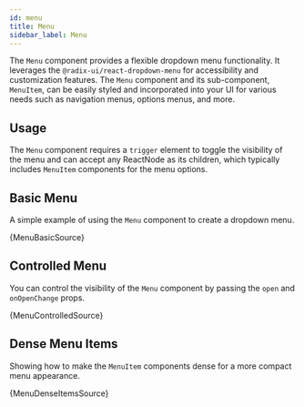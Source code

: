 ```yaml
---
id: menu
title: Menu
sidebar_label: Menu
---
```


The `Menu` component provides a flexible dropdown menu functionality. It leverages the `@radix-ui/react-dropdown-menu` for accessibility and customization features. The `Menu` component and its sub-component, `MenuItem`, can be easily styled and incorporated into your UI for various needs such as navigation menus, options menus, and more.

## Usage

The `Menu` component requires a `trigger` element to toggle the visibility of the menu and can accept any ReactNode as its children, which typically includes `MenuItem` components for the menu options.


## Basic Menu

A simple example of using the `Menu` component to create a dropdown menu.


<CodeSample>
    <MenuBasicDemo/>
</CodeSample>

<CodeBlock language="tsx">{MenuBasicSource}</CodeBlock>

## Controlled Menu

You can control the visibility of the `Menu` component by passing the `open` and `onOpenChange` props.


<CodeSample>
    <MenuControlledDemo/>
</CodeSample>

<CodeBlock language="tsx">{MenuControlledSource}</CodeBlock>

## Dense Menu Items

Showing how to make the `MenuItem` components dense for a more compact menu appearance.


<CodeSample>
    <MenuDenseItemsDemo/>
</CodeSample>

<CodeBlock language="tsx">{MenuDenseItemsSource}</CodeBlock>
